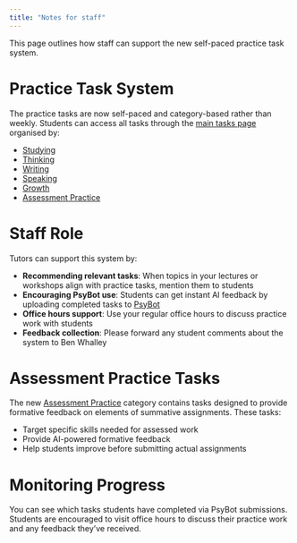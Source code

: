 ```yaml
---
title: "Notes for staff"
---
```



This page outlines how staff can support the new self-paced practice task system.

# Practice Task System

The practice tasks are now self-paced and category-based rather than weekly. Students can access all tasks through the [main tasks page](tasks.html) organised by:

- [Studying](theme-studying.html)
- [Thinking](theme-thinking.html)  
- [Writing](theme-writing.html)
- [Speaking](theme-speaking.html)
- [Growth](theme-growth.html)
- [Assessment Practice](theme-assessment.html)

# Staff Role

Tutors can support this system by:

- **Recommending relevant tasks**: When topics in your lectures or workshops align with practice tasks, mention them to students
- **Encouraging PsyBot use**: Students can get instant AI feedback by uploading completed tasks to [PsyBot](psybot.html)
- **Office hours support**: Use your regular office hours to discuss practice work with students
- **Feedback collection**: Please forward any student comments about the system to Ben Whalley

# Assessment Practice Tasks

The new [Assessment Practice](theme-assessment.html) category contains tasks designed to provide formative feedback on elements of summative assignments. These tasks:

- Target specific skills needed for assessed work
- Provide AI-powered formative feedback
- Help students improve before submitting actual assignments

# Monitoring Progress

You can see which tasks students have completed via PsyBot submissions. Students are encouraged to visit office hours to discuss their practice work and any feedback they've received.







